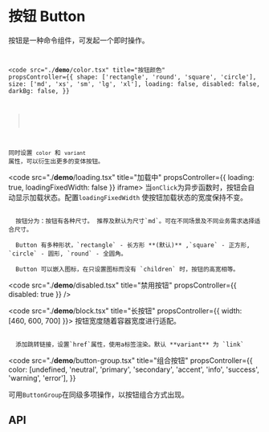 # 按钮 Button

按钮是一种命令组件，可发起一个即时操作。

<code
  src="./__demo__/basic.tsx"
  title="基本用法"
  desc="按钮分为 主要按钮、次要按钮、虚线按钮、线形按钮和文本按钮五种。"
/>

<code
  src="./__demo__/color.tsx"
  title="按钮颜色"
  propsController={{
    shape: ['rectangle', 'round', 'square', 'circle'],
    size: ['md', 'xs', 'sm', 'lg', 'xl'],
    loading: false,
    disabled: false,
    darkBg: false,
  }}
>
  同时设置 `color` 和 `variant` 属性，可以衍生出更多的变体按钮。
</code>

<code src="./__demo__/loading.tsx" title="加载中" propsController={{ loading: true, loadingFixedWidth: false }} iframe>
  当`onClick`为异步函数时，按钮会自动显示加载状态。配置`loadingFixedWidth` 使按钮加载状态的宽度保持不变。
</code>

<code src="./__demo__/size.tsx" title="按钮尺寸">
  按钮分为：按钮有各种尺寸。 推荐及默认为尺寸`md`。可在不同场景及不同业务需求选择适合尺寸。
</code>

<code src="./__demo__/shape.tsx" title="按钮形状">
  Button 有多种形状，`rectangle` - 长方形 **(默认)** ,`square` - 正方形, `circle` - 圆形, `round` - 全圆角。
</code>

<code src="./__demo__/icon.tsx" title="图标按钮">
  Button 可以嵌入图标，在只设置图标而没有 `children` 时，按钮的高宽相等。
</code>

<code src="./__demo__/disabled.tsx" title="禁用按钮" propsController={{ disabled: true }} />

<code src="./__demo__/block.tsx" title="长按钮" propsController={{ width: [460, 600, 700] }}>
  按钮宽度随着容器宽度进行适配。
</code>

<code src="./__demo__/href.tsx" title="按钮链接">
  添加跳转链接，设置`href`属性，使用a标签渲染。默认 **variant** 为 `link`
</code>

<code
  src="./__demo__/button-group.tsx"
  title="组合按钮"
  propsController={{
    color: [undefined, 'neutral', 'primary', 'secondary', 'accent', 'info', 'success', 'warning', 'error'],
  }}
>
  可用`ButtonGroup`在同级多项操作，以按钮组合方式出现。
</code>

## API

<docgen src="./index.tsx" />
